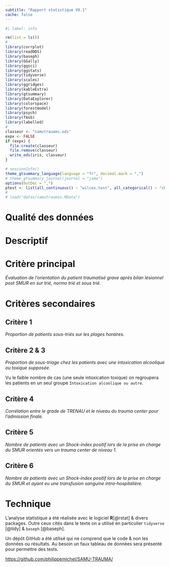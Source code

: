 ```yaml
---
subtitle: "Rapport statistique V0.1"
cache: false
---
```



```r
#| label: info

rm(list = ls())
#
library(corrplot)
library(readODS)
library(baseph)
library(GGally)
library(ggsci)
library(ggstats)
library(tidyverse)
library(scales)
library(ggridges)
library(kableExtra)
library(gtsummary)
library(DataExplorer)
library(colorspace)
library(forestmodel)
library(psych)
library(fmsb)
library(labelled)
#
classeur <- "samutrauams.ods"
expx <- FALSE
if (expx) {
  file.create(classeur)
  file.remove(classeur)
  write_ods(iris, classeur)
}

# sessionInfo()
theme_gtsummary_language(language = "fr", decimal.mark = ",")
# theme_gtsummary_journal(journal = "jama")
options(OutDec = ",")
ptest <- list(all_continuous() ~ "wilcox.test", all_categorical() ~ "chisq.test")
#
# load("datas/samutraumas.RData")
```

# Qualité des données

# Descriptif

# Critère principal 

*Évaluation de l’orientation du patient traumatisé grave après bilan lésionnel post SMUR en sur trié, normo trié et sous trié.*

# Critères secondaires

## Critère 1
*Proportion de patients sous-triés sur les plages horaires.*

## Critère 2 & 3
*Proportion de sous-triage chez les patients avec une intoxication alcoolique ou toxique supposée.*

Vu le faible nombre de cas (une seule intoxication toxique) on regroupera les patients en un seul groupe `Intoxication alcoolique ou autre`.

## Critère 4
*Corrélation entre le grade de TRENAU et le niveau du trauma center pour l’admission finale.*

## Critère 5
*Nombre de patients avec un Shock-index positif lors de la prise en charge du SMUR orientés vers un trauma center de niveau 1.*

## Critère 6
*Nombre de patients avec un Shock-index positif lors de la prise en charge du SMUR et ayant eu une transfusion sanguine intra-hospitalière.*

# Technique
L'analyse statistique a été réalisée avec le logiciel **R**[@rstat] & divers packages. Outre ceux cités dans le texte on a utilisé en particulier `tidyverse` [@tidy] & `baseph` [@baseph].

Un dépôt GitHub a été utilisé qui ne comprend que le code & non les données ou résultats. Au besoin un faux tableau de données sera présenté pour permettre des tests.

<https://github.com/philippemichel/SAMU-TRAUMA/>

\printglossaries

\addcontentsline{toc}{chapter}{C. Bibliographie}

